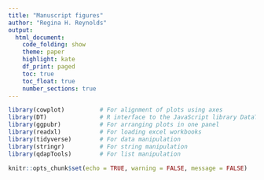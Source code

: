 ```yaml
---
title: "Manuscript figures"
author: "Regina H. Reynolds"
output: 
  html_document:
    code_folding: show
    theme: paper
    highlight: kate
    df_print: paged
    toc: true
    toc_float: true
    number_sections: true
---
```



```r

library(cowplot)          # For alignment of plots using axes
library(DT)               # R interface to the JavaScript library DataTables
library(ggpubr)           # For arranging plots in one panel
library(readxl)           # For loading excel workbooks
library(tidyverse)        # For data manipulation
library(stringr)          # For string manipulation
library(qdapTools)        # For list manipulation

knitr::opts_chunk$set(echo = TRUE, warning = FALSE, message = FALSE)
```